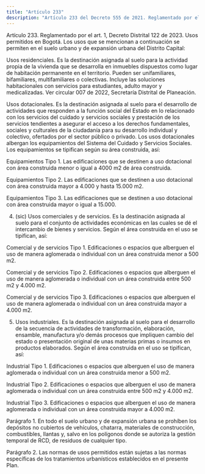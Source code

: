```yaml
---
title: "Artículo 233"
description: "Artículo 233 del Decreto 555 de 2021. Reglamentado por el art."
---
```


Artículo 233. Reglamentado por el art. 1, Decreto Distrital 122 de 2023. Usos permitidos en Bogotá. Los usos que se mencionan a continuación se permiten en el suelo urbano y de expansión urbana del Distrito Capital:
 
Usos residenciales. Es la destinación asignada al suelo para la actividad propia de la vivienda que se desarrolla en inmuebles dispuestos como lugar de habitación permanente en el territorio. Pueden ser unifamiliares, bifamiliares, multifamiliares o colectivas. Incluye las soluciones habitacionales con servicios para estudiantes, adulto mayor y medicalizadas.
Ver circular 007 de 2022, Secretaría Distrital de Planeación.
 
Usos dotacionales. Es la destinación asignada al suelo para el desarrollo de actividades que responden a la función social del Estado en lo relacionado con los servicios del cuidado y servicios sociales y prestación de los servicios tendientes a asegurar el acceso a los derechos fundamentales, sociales y culturales de la ciudadanía para su desarrollo individual y colectivo, ofertados por el sector público o privado. Los usos dotacionales albergan los equipamientos del Sistema del Cuidado y Servicios Sociales. Los equipamientos se tipifican según su área construida, así:
 
Equipamientos Tipo 1. Las edificaciones que se destinen a uso dotacional con área construida menor o igual a 4000 m2 de área construida.
 
Equipamientos Tipo 2. Las edificaciones que se destinen a uso dotacional con área construida mayor a
4.000 y hasta 15.000 m2.
 
Equipamientos Tipo 3. Las edificaciones que se destinen a uso dotacional con área construida mayor o igual a 15.000.
 
4. (sic) Usos comerciales y de servicios. Es la destinación asignada al suelo para el conjunto de actividades económicas en las cuales se dé el intercambio de bienes y servicios. Según el área construida en el uso se tipifican, así:
 
Comercial y de servicios Tipo 1. Edificaciones o espacios que alberguen el uso de manera aglomerada o individual con un área construida menor a 500 m2.
 
Comercial y de servicios Tipo 2. Edificaciones o espacios que alberguen el uso de manera aglomerada o individual con un área construida entre 500 m2 y 4.000 m2.
 
Comercial y de servicios Tipo 3. Edificaciones o espacios que alberguen el uso de manera aglomerada o individual con un área construida mayor a 4.000 m2.
 
5. Usos industriales. Es la destinación asignada al suelo para el desarrollo de la secuencia de actividades de transformación, elaboración, ensamble, manufactura y/o demás procesos que impliquen cambio del estado o presentación original de unas materias primas o insumos en productos elaborados. Según el área construida en el uso se tipifican, así:
 
Industrial Tipo 1. Edificaciones o espacios que alberguen el uso de manera aglomerada o individual con un área construida menor a 500 m2.
 
Industrial Tipo 2. Edificaciones o espacios que alberguen el uso de manera aglomerada o individual con un área construida entre 500 m2 y 4.000 m2.
 
Industrial Tipo 3. Edificaciones o espacios que alberguen el uso de manera aglomerada o individual con un área construida mayor a 4.000 m2.
 
Parágrafo 1. En todo el suelo urbano y de expansión urbana se prohíben los depósitos no cubiertos de vehículos, chatarra, materiales de construcción, combustibles, llantas y, salvo en los polígonos donde se autoriza la gestión temporal de RCD, de residuos de cualquier tipo.
 
Parágrafo 2. Las normas de usos permitidos están sujetas a las normas específicas de los tratamientos urbanísticos establecidos en el presente Plan.